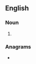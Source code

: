 ==English==

===Noun===
{{head|en|noun plural form}}

# {{plural of|pentimal|lang=en}}

===Anagrams===
* {{anagrams|en|a=aeilmnpst|Pimentals}}